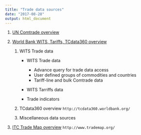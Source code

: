 ```yaml
---
title: "Trade data sources"
date: "2017-08-28"
output: html_document
---
```






1.  [UN Comtrade overview](00-comtrade.html)

1.  [World Bank WITS, Tariffs, TCdata360 overview](00-worldbank.html)

    1.  WITS Trade data
    
        *  WITS Trade data 
        
            *  Advance query for trade data access
            *  User defined groups of commodities and countries
            *  Tariff-line and bulk Comtrade data
            
        *  WITS Tarriffs data
        
        *  Trade indicators

    1.  TCdata360 overview `http://tcdata360.worldbank.org/`
    
    1.  Miscellaneous data sources

1.  [ITC Trade Map overview](00-itc-trademap.html) `http://www.trademap.org/`



